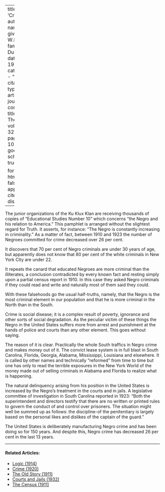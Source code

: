 
---
title: 'Crime'
author:
  - name:
      given: W.E.B.
      family: Du Bois
date: May 1926
categories: 
  - ""
citation: 
  type: article-journal
  container-title: The Crisis
  volume: 32
  issue: 1
  page: 9-10
google-scholar: true

format:
  html:
    toc: false
    appendix-cite-as: display
---


The junior organizations of the Ku Klux Klan are receiving thousands of copies of "Educational Studies Number 10" which concerns "the Negro and his relation to America." This pamphlet is arranged without the slightest regard for Truth. It asserts, for instance: "The Negro is constantly increasing in criminality." As a matter of fact, between 1910 and 1923 the number of Negroes committed for crime decreased over 26 per cent.

It discovers that 70 per cent of Negro criminals are under 30 years of age, but apparently does not know that 80 per cent of the white criminals in New York City are under 22.

It repeats the canard that educated Negroes are more criminal than the illiterates, a conclusion contradicted by every known fact and resting simply upon a partial census report in 1910. In this case they asked Negro criminals if they could read and write and naturally most of them said they could.

With these falsehoods go the usual half-truths, namely, that the Negro is the most criminal element in our population and that he is more criminal in the North than in the South.

Crime is social disease; it is a complex result of poverty, ignorance and other sorts of social degradation. As the peculiar victim of these things the Negro in the United States suffers more from arrest and punishment at the hands of police and courts than any other element. This goes without saying.

The reason of it is clear. Practically the whole South traffics in Negro crime and makes money out of it. The convict lease system is in full blast in South Carolina, Florida, Georgia, Alabama, Mississippi, Louisiana and elsewhere. It is called by other names and technically "reformed" from time to time but one has only to read the terrible exposures in the New York World of the money made out of selling criminals in Alabama and Florida to realize what is happening.

The natural delinquency arising from his position in the United States is increased by the Negro's treatment in the courts and in jails. A legislative committee of investigation in South Carolina reported in 1923: "Both the superintendent and directors testify that there are no written or printed rules to govern the conduct of and control over prisoners. The situation might well be summed up as follows: the discipline-of the penitentiary is largely based on the personal likes and dislikes of the captain of the guard."

The United States is deliberately manufacturing Negro crime and has been doing so for 150 years. And despite this, Negro crime has decreased 26 per cent in the last 13 years.

<!-- Similar articles start here -->
<div  class="clear-wrap"></div>
<hr>
#### Related Articles:

* [Logic (1914)](/Volumes/09/03/logic.html)
* [Crime (1920)](/Volumes/19/04/crime.html)
* [The Old Story (1911)](/Volumes/01/03/old_story.html)
* [Courts and Jails (1932)](/Volumes/39/04/courts_and_jails.html)
* [The Census (1911)](/Volumes/03/01/census.html)

<!-- Similar articles end here -->